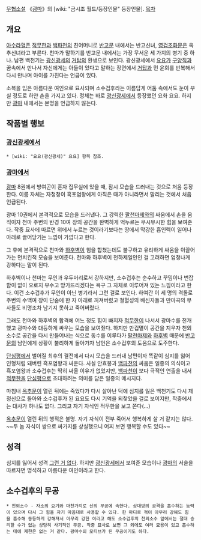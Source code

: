 [[무협소설]] 《[[광마]]》의 [wiki: "금시조 월드/등장인물" 등장인물].
[[목차]]
== 개요 ==
[[아수라혈존]] [[적무한]]과 [[백파천]]의 친어머니로 [[반고문]] 내에서는 반고신녀, [[영겁조화문]]은 옥추신녀라고 부른다. 천마가 말하기를 반고문 내에서는 가장 무서운 세 가지의 병기 중 하나. 남편 백천기는 [[광신광세]]의 [[거탑]]의 환생으로 보인다. 광신광세에서 [[요요(광신광세)|요요]]가 [[구양직]]과 꿈속에서 만나서 자신에게는 아들이 있다고 말하는 장면에서 [[거탑]]과 먼 윤회를 반복해서 다시 만나며 아이를 가진다는 언급이 있다.

소복을 입은 아름다운 여인으로 묘사되며 소수겁후라는 이름답게 어둠 속에서도 눈이 부실 정도로 하얀 손을 가지고 있다. 정체는 바로 [[광신광세]]에서 등장했던 요화 요요. 하지만 [[광마]] 내에서는 본명을 언급하지 않는다.

== 작품별 행보 ==
=== [[광신광세]]에서 ===
 * [wiki: "요요(광신광세)" 요요] 항목 참조.

=== [[광마]]에서 ===
[[광마]] 8권에서 방여곤이 혼자 집무실에 있을 때, 잠시 모습을 드러내는 것으로 처음 등장한다. 이름 자체는 자청청이 흑포염왕에게 아직은 때가 아니라면서 말리는 것에서 처음 언급된다.

광마 10권에서 본격적으로 모습을 드러낸다. 그 강력한 [[팔천마제]]와의 싸움에서 손을 움직이자 천마 주변의 반경 10여 장의 공간을 완벽하게 억누르는 무시무시한 힘을 보여준다. 작중 묘사에 따르면 위에서 누르는 것이라기보다는 땅에서 막강한 흡인력이 일어나 아래로 끌어당기는 느낌이 가깝다고 한다.

그 후에 본격적으로 천마와 [[하후벽]]이 힘을 합쳤는데도 불구하고 유리하게 싸움을 이끌어가는 먼치킨적 모습을 보여준다. 천마와 하후벽이 천하제일인인 걸 고려하면 엄청나게 강하다는 말이 된다.

하후벽이나 천마는 무인과 우두머리로서 강하지만, 소수겁후는 순수하고 꾸밈이나 번잡함이 없이 오로지 부수고 망가뜨리겠다는 욕구 그 자체로 이루어져 있는 느낌이라고 한다. 이건 소수겁후가 무인이 아닌 병기라서 그런 걸로 보인다. 하여간 이 세 명의 격돌로 주변의 수백여 장이 단숨에 한 자 아래로 꺼져버렸고 철혈성의 배신자들과 만마곡의 무사들도 비명조차 남기지 못하고 죽어버렸다.

그래도 천마와 하후벽의 합격에 어느 정도 힘이 빠지자 [[적무한]]이 나서서 광마수를 전개했고 광마수와 대등하게 싸우는 모습을 보여줬다. 하지만 만겁멸이 공간을 지우자 천외소수로 공간을 다시 만들어내는 식으로 동수를 이루다가 [[팔천마제]]와 [[하후벽]] 때문에 [[반고문]]의 남언에게 상황이 불리하게 돌아가자 남언은 소수겁후의 도움으로 도주한다.

[[단심평]]에서 벌어질 최후의 결전에서 다시 모습을 드러내 남편이자 똑같이 심지를 잃어 인형처럼 돼버린 흑포염왕과 싸운다. 사실 안효봉과 [[백파천]]의 싸움은 일종의 의식이고 흑포염왕과 소수겁후는 딱히 싸울 이유가 없었지만, [[백파천]]이 보다 극적인 연출을 내서 [[적무한]]을 [[단심평]]으로 초대하려는 의미를 담은 일종의 메시지다.

마침내 [[옥추문]]이 열린 뒤에는 죽었다가 다시 살아난 덕에 심지를 잃은 백천기도 다시 제정신으로 돌아와 소수겁후가 된 요요도 다시 기억을 되찾았을 걸로 보이지만, 작중에서는 대사가 하나도 없다. 그리고 자기 자식인 적무한을 보고 쫀다(…)

[[옥추문]]이 열린 뒤의 행적은 불명. 자기 자식이 전부 죽어서 행복하게 살 거 같지는 않다. ~~두 놈 자식이 쌍으로 싸가지를 상실했으니 어찌 보면 행복할 수도 있다~~

== 성격 ==
심지를 잃어서 성격 [[그런 거 없다]]. 하지만 [[광신광세]]에서 보여준 모습이나 [[광마]]의 서술을 따르자면 명석하고 아름다운 여인이라고 한다. 

== 소수겁후의 무공 ==
 * 천외소수 - 자소의 요기와 마찬가지로 신의 무공에 속한다. 상대방의 공격을 흡수하는 능력이 있으며 다시 그 힘을 자기 마음대로 사용할 수 있다. 한 마디로 적이 아무리 강해도 힘을 흡수해 동등하게 강해져서 아무리 강한 이라고 해도 소수겁후의 천외소수 앞에서는 절대 승리할 수가 없는 상당히 사기적인 무공. 작중 묘사로 보면 그 외에도 여러 묘용이 있고 흡수하는 데에 제한은 없는 거 같다. 광마수의 모티브가 된 무공이기도 하다.
